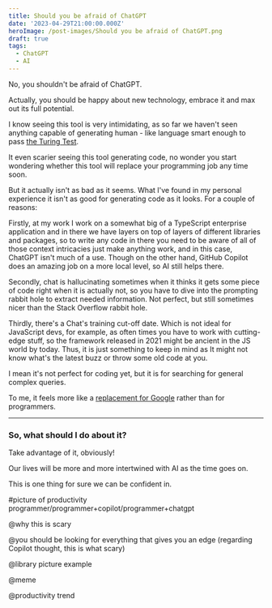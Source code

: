 ```yaml
---
title: Should you be afraid of ChatGPT
date: '2023-04-29T21:00:00.000Z'
heroImage: /post-images/Should you be afraid of ChatGPT.png
draft: true
tags:
  - ChatGPT
  - AI
---
```


No, you shouldn't be afraid of ChatGPT.

Actually, you should be happy about new technology, embrace it and max out its full potential.

I know seeing this tool is very intimidating, as so far we haven't seen anything capable of generating human - like language smart enough to pass [the Turing Test](https://en.wikipedia.org/wiki/Turing_test).

It even scarier seeing this tool generating code, no wonder you start wondering whether this tool will replace your programming job any time soon.

But it actually isn't as bad as it seems. What I've found in my personal experience it isn't as good for generating code as it looks. For a couple of reasons:

Firstly, at my work I work on a somewhat big of a TypeScript enterprise application and in there we have layers on top of layers of different libraries and packages, so to write any code in there you need to be aware of all of those context intricacies just make anything work, and in this case, ChatGPT isn't much of a use. Though on the other hand, GitHub Copilot does an amazing job on a more local level, so AI still helps there.

Secondly, chat is hallucinating sometimes when it thinks it gets some piece of code right when it is actually not, so you have to dive into the prompting rabbit hole to extract needed information. Not perfect, but still sometimes nicer than the Stack Overflow rabbit hole.

Thirdly, there's a Chat's training cut-off date. Which is not ideal for JavaScript devs, for example, as often times you have to work with cutting-edge stuff, so the framework released in 2021 might be ancient in the JS world by today. Thus, it is just something to keep in mind as It might not know what's the latest buzz or throw some old code at you.

I mean it's not perfect for coding yet, but it is for searching for general complex queries.

To me, it feels more like a [replacement for Google](https://alex-code.com/post/2023-04-22-why-chatgpt-is-better-than-google) rather than for programmers.

***

### So, what should I do about it?

Take advantage of it, obviously!

Our lives will be more and more intertwined with AI as the time goes on.

This is one thing for sure we can be confident in.

\#picture of productivity programmer/programmer+copilot/programmer+chatgpt

@why this is scary

@you should be looking for everything that gives you an edge (regarding Copilot thought, this is what scary)

@library picture example

@meme

@productivity trend
